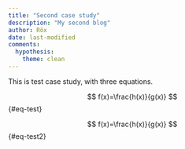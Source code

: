 ```yaml
---
title: "Second case study"
description: "My second blog"
author: Röx
date: last-modified
comments:
  hypothesis:
    theme: clean
---
```


This is test case study, with three equations.

$$
f(x)=\frac{h(x)}{g(x)}
$$ {#eq-test}

$$
f(x)=\frac{h(x)}{g(x)}
$$ {#eq-test2}
